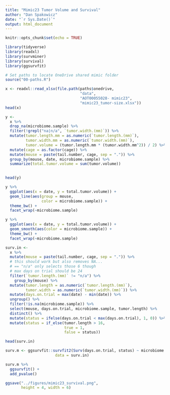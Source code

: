 ```yaml
---
title: "Mimic23 Tumor Volume and Survival"
author: "Dan Spakowicz"
date: "`r Sys.Date()`"
output: html_document
---
```


```r
knitr::opts_chunk$set(echo = TRUE)

library(tidyverse)
library(readxl)
library(survminer)
library(survival)
library(ggsurvfit)

# Set paths to locate OneDrive shared mimic folder
source("00-paths.R")
```

```r
x <- readxl::read_xlsx(file.path(paths$onedrive,
                                 "data",
                                 "AOT00055028- mimic23",
                                 "mimic23_tumor-size.xlsx"))
head(x)
```

```r
y <- 
  x %>%
  drop_na(microbiome.sample) %>%
  filter(!grepl("na|n/a", `tumor.width.(mm)`)) %>%
  mutate(tumor.length.mm = as.numeric(`tumor.length.(mm)`),
         tumor.width.mm = as.numeric(`tumor.width.(mm)`),
         tumor.volume = (tumor.length.mm * (tumor.width.mm^2)) / 2) %>%
  mutate(cage = as.factor(cage)) %>%
  mutate(mouse = paste(tail.number, cage, sep = ".")) %>%
  group_by(mouse, date, microbiome.sample) %>%
  summarize(total.tumor.volume = sum(tumor.volume))
  

head(y)  
```

```r
y %>%
  ggplot(aes(x = date, y = total.tumor.volume)) +
  geom_line(aes(group = mouse,
                color = microbiome.sample)) +
  theme_bw() +
  facet_wrap(~microbiome.sample)

```
```r
y %>%
  ggplot(aes(x = date, y = total.tumor.volume)) +
  geom_smooth(aes(color = microbiome.sample)) +
  theme_bw() +
  facet_wrap(~microbiome.sample)

```

```r
surv.in <- 
  x %>%
  mutate(mouse = paste(tail.number, cage, sep = ".")) %>%
  # this should work but also removes NA... 
  # == "n/a" only selects those 6 though
  # max days on trial should be 24 
  filter(`tumor.length.(mm)` != "n/a") %>%
    group_by(mouse) %>%
  mutate(tumor.length = as.numeric(`tumor.length.(mm)`),
         tumor.width = as.numeric(`tumor.width.(mm)`)) %>%
  mutate(days.on.trial = max(date) - min(date)) %>%
  ungroup() %>%
  filter(!is.na(microbiome.sample)) %>%
  select(mouse, days.on.trial, microbiome.sample, tumor.length) %>%
  distinct() %>%
  mutate(status = ifelse(days.on.trial < max(days.on.trial), 1, 0)) %>%
  mutate(status = if_else(tumor.length > 16,
                          true = 1,
                          false = status))

head(surv.in)
```

```r
surv.m <- ggsurvfit::survfit2(Surv(days.on.trial, status) ~ microbiome.sample, 
                      data = surv.in)

surv.m %>%
  ggsurvfit() +
  add_pvalue()

ggsave("../figures/mimic23_survival.png",
       height = 4, width = 6)
```



